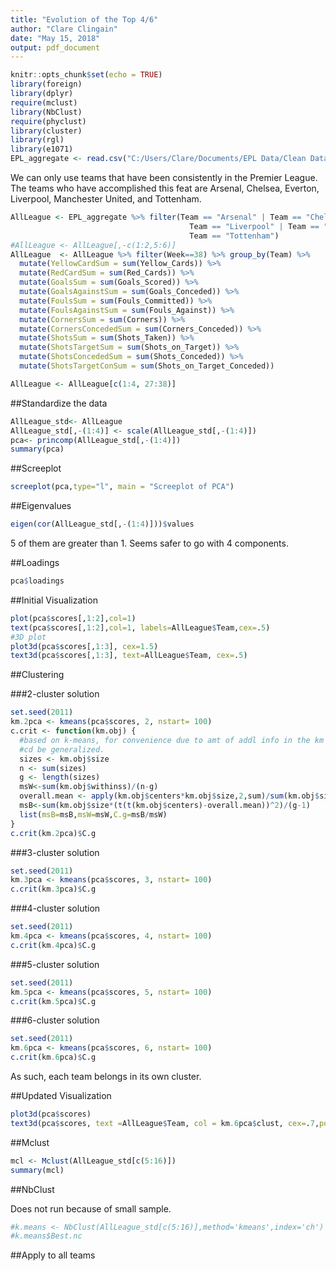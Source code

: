 ```yaml
---
title: "Evolution of the Top 4/6"
author: "Clare Clingain"
date: "May 15, 2018"
output: pdf_document
---
```


```r
knitr::opts_chunk$set(echo = TRUE)
library(foreign)
library(dplyr)
require(mclust)
library(NbClust)
require(phyclust)
library(cluster)
library(rgl)
library(e1071)
EPL_aggregate <- read.csv("C:/Users/Clare/Documents/EPL Data/Clean Data/EPL_aggregate.csv")
```

We can only use teams that have been consistently in the Premier League. The teams who have accomplished this feat are Arsenal, Chelsea, Everton, Liverpool, Manchester United, and Tottenham.

```r
AllLeague <- EPL_aggregate %>% filter(Team == "Arsenal" | Team == "Chelsea" | Team == "Everton" |
                                        Team == "Liverpool" | Team == "Man United" |
                                        Team == "Tottenham")
#AllLeague <- AllLeague[,-c(1:2,5:6)]
AllLeague  <- AllLeague %>% filter(Week==38) %>% group_by(Team) %>%
  mutate(YellowCardSum = sum(Yellow_Cards)) %>%
  mutate(RedCardSum = sum(Red_Cards)) %>% 
  mutate(GoalsSum = sum(Goals_Scored)) %>%
  mutate(GoalsAgainstSum = sum(Goals_Conceded)) %>% 
  mutate(FoulsSum = sum(Fouls_Committed)) %>% 
  mutate(FoulsAgainstSum = sum(Fouls_Against)) %>%
  mutate(CornersSum = sum(Corners)) %>% 
  mutate(CornersConcededSum = sum(Corners_Conceded)) %>% 
  mutate(ShotsSum = sum(Shots_Taken)) %>%
  mutate(ShotsTargetSum = sum(Shots_on_Target)) %>%
  mutate(ShotsConcededSum = sum(Shots_Conceded)) %>% 
  mutate(ShotsTargetConSum = sum(Shots_on_Target_Conceded))

AllLeague <- AllLeague[c(1:4, 27:38)]
```

##Standardize the data

```r
AllLeague_std<- AllLeague
AllLeague_std[,-(1:4)] <- scale(AllLeague_std[,-(1:4)])
pca<- princomp(AllLeague_std[,-(1:4)])
summary(pca)
```

##Screeplot

```r
screeplot(pca,type="l", main = "Screeplot of PCA")
```

##Eigenvalues

```r
eigen(cor(AllLeague_std[,-(1:4)]))$values 

```
5 of them are greater than 1. Seems safer to go with 4 components. 

##Loadings

```r
pca$loadings
```

##Initial Visualization

```r
plot(pca$scores[,1:2],col=1)
text(pca$scores[,1:2],col=1, labels=AllLeague$Team,cex=.5)
#3D plot
plot3d(pca$scores[,1:3], cex=1.5)
text3d(pca$scores[,1:3], text=AllLeague$Team, cex=.5)
```

##Clustering

###2-cluster solution

```r
set.seed(2011)
km.2pca <- kmeans(pca$scores, 2, nstart= 100)
c.crit <- function(km.obj) {
  #based on k-means, for convenience due to amt of addl info in the km result object.
  #cd be generalized.
  sizes <- km.obj$size
  n <- sum(sizes)
  g <- length(sizes)
  msW<-sum(km.obj$withinss)/(n-g)
  overall.mean <- apply(km.obj$centers*km.obj$size,2,sum)/sum(km.obj$size)
  msB<-sum(km.obj$size*(t(t(km.obj$centers)-overall.mean))^2)/(g-1)
  list(msB=msB,msW=msW,C.g=msB/msW)
}
c.crit(km.2pca)$C.g
```
###3-cluster solution

```r
set.seed(2011)
km.3pca <- kmeans(pca$scores, 3, nstart= 100)
c.crit(km.3pca)$C.g
```
###4-cluster solution

```r
set.seed(2011)
km.4pca <- kmeans(pca$scores, 4, nstart= 100)
c.crit(km.4pca)$C.g
```

###5-cluster solution

```r
set.seed(2011)
km.5pca <- kmeans(pca$scores, 5, nstart= 100)
c.crit(km.5pca)$C.g
```
###6-cluster solution

```r
set.seed(2011)
km.6pca <- kmeans(pca$scores, 6, nstart= 100)
c.crit(km.6pca)$C.g
```
As such, each team belongs in its own cluster. 

##Updated Visualization

```r
plot3d(pca$scores)
text3d(pca$scores, text =AllLeague$Team, col = km.6pca$clust, cex=.7,pos=3)
```

##Mclust

```r
mcl <- Mclust(AllLeague_std[c(5:16)])
summary(mcl)
```
##NbClust

Does not run because of small sample. 

```r
#k.means <- NbClust(AllLeague_std[c(5:16)],method='kmeans',index='ch')
#k.means$Best.nc
```

##Apply to all teams

